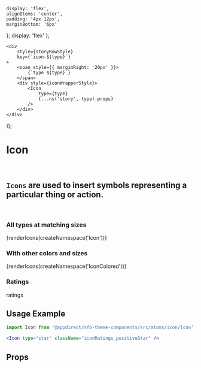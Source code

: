 
    display: 'flex',
    alignItems: 'center',
    padding: '4px 12px',
    marginBottom: '6px'
};
    display: 'flex'
};

    <div
        style={storyRowStyle}
        key={`icon-${type}`}
    >
        <span style={{ marginRight: '20px' }}>
            {`type ${type}`}
        </span>
        <div style={iconWrapperStyle}>
            <Icon
                type={type}
                {...ns('story', type).props}
            />
        </div>
    </div>
));

<Meta title="Atoms/Icon" component={Icon} />

# Icon
<br />

## `Icons` are used to insert symbols representing a particular thing or action.
<br />

### All types at matching sizes
<Canvas>
    <Story name="All types at matching sizes">
        {renderIcons(createNamespace('Icon'))}
    </Story>
</Canvas>

### With other colors and sizes
<Canvas>
    <Story name="With other colors and sizes">
        {renderIcons(createNamespace('IconColored'))}
    </Story>
</Canvas>

### Ratings
<Canvas>
    <Story name="Ratings">
        <div>
            <div style={storyRowStyle}>
                <span style={{ marginRight: '20px' }}>ratings</span>
                <div style={iconWrapperStyle}>
                    <Icon type="star" className="iconRatings_positiveStar" />
                    <Icon type="star" className="iconRatings_positiveStar" />
                    <Icon type="star" className="iconRatings_positiveStar" />
                    <Icon type="star" className="iconRatings_star" />
                    <Icon type="star" className="iconRatings_star" />
                </div>
            </div>
        </div>
    </Story>
</Canvas>

## Usage Example
```jsx
import Icon from '@appdirect/sfb-theme-components/src/atoms/icon/Icon';

<Icon type="star" className="iconRatings_positiveStar" />
```
## Props

<ArgsTable of={Icon} />
